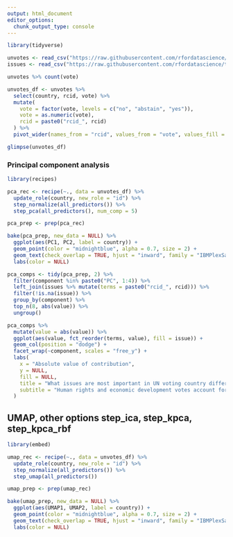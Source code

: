 ```yaml
---
output: html_document
editor_options: 
  chunk_output_type: console
---
```

```r
library(tidyverse)

unvotes <- read_csv("https://raw.githubusercontent.com/rfordatascience/tidytuesday/master/data/2021/2021-03-23/unvotes.csv")
issues <- read_csv("https://raw.githubusercontent.com/rfordatascience/tidytuesday/master/data/2021/2021-03-23/issues.csv")
```

```r
unvotes %>% count(vote)

unvotes_df <- unvotes %>% 
  select(country, rcid, vote) %>% 
  mutate(
    vote = factor(vote, levels = c("no", "abstain", "yes")),
    vote = as.numeric(vote),
    rcid = paste0("rcid_", rcid)
  ) %>% 
  pivot_wider(names_from = "rcid", values_from = "vote", values_fill = 2)

glimpse(unvotes_df)
```
### Principal component analysis
```r
library(recipes)

pca_rec <- recipe(~., data = unvotes_df) %>% 
  update_role(country, new_role = "id") %>% 
  step_normalize(all_predictors()) %>% 
  step_pca(all_predictors(), num_comp = 5)

pca_prep <- prep(pca_rec)
```

```r
bake(pca_prep, new_data = NULL) %>% 
  ggplot(aes(PC1, PC2, label = country)) +
  geom_point(color = "midnightblue", alpha = 0.7, size = 2) +
  geom_text(check_overlap = TRUE, hjust = "inward", family = "IBMPlexSans") +
  labs(color = NULL)
```

```r
pca_comps <- tidy(pca_prep, 2) %>% 
  filter(component %in% paste0("PC", 1:4)) %>% 
  left_join(issues %>% mutate(terms = paste0("rcid_", rcid))) %>% 
  filter(!is.na(issue)) %>% 
  group_by(component) %>% 
  top_n(8, abs(value)) %>% 
  ungroup()

pca_comps %>% 
  mutate(value = abs(value)) %>% 
  ggplot(aes(value, fct_reorder(terms, value), fill = issue)) +
  geom_col(position = "dodge") +
  facet_wrap(~component, scales = "free_y") +
  labs(
    x = "Absolute value of contribution",
    y = NULL,
    fill = NULL,
    title = "What issues are most important in UN voting country differences ?",
    subtitle = "Human rights and economic development votes account for the most variation"
  )
```
## UMAP, other options step_ica, step_kpca, step_kpca_rbf
```r
library(embed)

umap_rec <- recipe(~., data = unvotes_df) %>% 
  update_role(country, new_role = "id") %>% 
  step_normalize(all_predictors()) %>% 
  step_umap(all_predictors())

umap_prep <- prep(umap_rec)
```

```r
bake(umap_prep, new_data = NULL) %>% 
  ggplot(aes(UMAP1, UMAP2, label = country)) +
  geom_point(color = "midnightblue", alpha = 0.7, size = 2) +
  geom_text(check_overlap = TRUE, hjust = "inward", family = "IBMPlexSans") +
  labs(color = NULL)
```






























